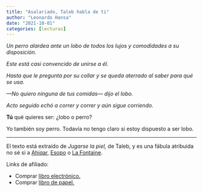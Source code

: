 ```yaml
---
title: "Asalariado, Taleb habla de ti"
author: "Leonardo Hansa"
date: "2021-10-01"
categories: [lecturas]
---
```


_Un perro alardea ante un lobo de todos los lujos y comodidades a su disposición._

_Este está casi convencido de unirse a él._ 

_Hasta que le pregunta por su collar y se queda aterrado al saber para qué se usa._

_---No quiero ninguna de tus comidas--- dijo el lobo._

_Acto seguido echó a correr y correr y aún sigue corriendo._ 

**Tú** qué quieres ser: ¿lobo o perro? 

Yo también soy perro. Todavía no tengo claro si estoy dispuesto a ser lobo.

***

El texto está extraído de _Jugarse la piel,_ de Taleb, y es una fábula atribuida no sé si a [Ahiqar](https://es.wikipedia.org/wiki/Ahiqar), [Esopo](https://es.wikipedia.org/wiki/Esopo) o [La Fontaine](https://es.wikipedia.org/wiki/Jean_de_La_Fontaine).

Links de afiliado:

- Comprar [libro electrónico.](https://amzn.to/3q71GdF)
- Comprar [libro de papel.](https://amzn.to/3wTWHRp)


